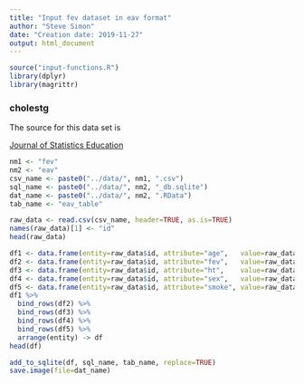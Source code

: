 ```yaml
---
title: "Input fev dataset in eav format"
author: "Steve Simon"
date: "Creation date: 2019-11-27"
output: html_document
---
```

```r
source("input-functions.R")
library(dplyr)
library(magrittr)
```

### cholestg

The source for this data set is

[Journal of Statistics Education](http://www.amstat.org/publications/jse/datasets/fev.txt)

```r
nm1 <- "fev"
nm2 <- "eav"
csv_name <- paste0("../data/", nm1, ".csv")
sql_name <- paste0("../data/", nm2, "_db.sqlite")
dat_name <- paste0("../data/", nm2, ".RData")
tab_name <- "eav_table"

raw_data <- read.csv(csv_name, header=TRUE, as.is=TRUE)
names(raw_data)[1] <- "id"
head(raw_data)
```

```r
df1 <- data.frame(entity=raw_data$id, attribute="age",   value=raw_data$age,   stringsAsFactors=FALSE)
df2 <- data.frame(entity=raw_data$id, attribute="fev",   value=raw_data$fev,   stringsAsFactors=FALSE)
df3 <- data.frame(entity=raw_data$id, attribute="ht",    value=raw_data$ht,    stringsAsFactors=FALSE)
df4 <- data.frame(entity=raw_data$id, attribute="sex",   value=raw_data$sex,   stringsAsFactors=FALSE)
df5 <- data.frame(entity=raw_data$id, attribute="smoke", value=raw_data$smoke, stringsAsFactors=FALSE)
df1 %>%
  bind_rows(df2) %>%
  bind_rows(df3) %>%
  bind_rows(df4) %>%
  bind_rows(df5) %>%
  arrange(entity) -> df
head(df)
```


```r
add_to_sqlite(df, sql_name, tab_name, replace=TRUE)
save.image(file=dat_name)
```
